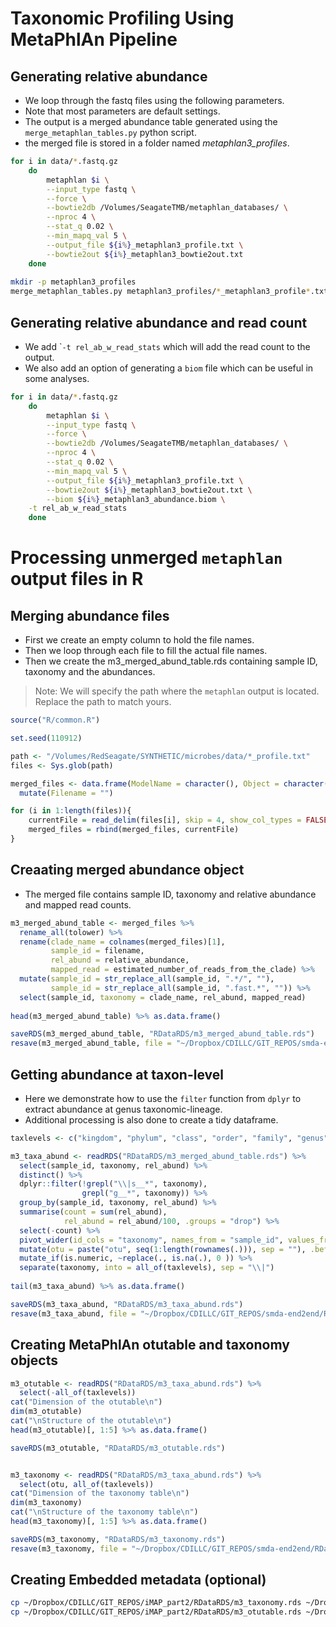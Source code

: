 <!-- # (PART) METAGENOMIC PROFILING {-} -->

# Taxonomic Profiling Using MetaPhlAn Pipeline {#metaphlan-pipeline}

## Generating relative abundance 
- We loop through the fastq files using the following parameters.
- Note that most parameters are default settings.
- The output is a merged abundance table generated using the `merge_metaphlan_tables.py` python script.
- the merged file is stored in a folder named *metaphlan3_profiles*.

```bash
for i in data/*.fastq.gz
	do 
		metaphlan $i \
		--input_type fastq \
		--force \
		--bowtie2db /Volumes/SeagateTMB/metaphlan_databases/ \
		--nproc 4 \
		--stat_q 0.02 \
		--min_mapq_val 5 \
		--output_file ${i%}_metaphlan3_profile.txt \
		--bowtie2out ${i%}_metaphlan3_bowtie2out.txt
	done
	
mkdir -p metaphlan3_profiles
merge_metaphlan_tables.py metaphlan3_profiles/*_metaphlan3_profile*.txt > metaphlan3_profiles/merged_abundance_table.txt

```

## Generating relative abundance and read count
- We add ``-t rel_ab_w_read_stats` which will add the read count to the output.
- We also add an option of generating a `biom` file which can be useful in some analyses.

```bash
for i in data/*.fastq.gz
	do 
		metaphlan $i \
		--input_type fastq \
		--force \
		--bowtie2db /Volumes/SeagateTMB/metaphlan_databases/ \
		--nproc 4 \
		--stat_q 0.02 \
		--min_mapq_val 5 \
		--output_file ${i%}_metaphlan3_profile.txt \
		--bowtie2out ${i%}_metaphlan3_bowtie2out.txt \
		--biom ${i%}_metaphlan3_abundance.biom \
    -t rel_ab_w_read_stats
	done
```

# Processing unmerged `metaphlan` output files in R
## Merging abundance files
- First we create an empty column to hold the file names.
- Then we loop through each file to fill the actual file names.
- Then we create the m3_merged_abund_table.rds containing sample ID, taxonomy and the abundances.

> Note: We will specify the path where the `metaphlan` output is located. Replace the path to match yours.

```r
source("R/common.R")

set.seed(110912)

path <- "/Volumes/RedSeagate/SYNTHETIC/microbes/data/*_profile.txt"
files <- Sys.glob(path)

merged_files <- data.frame(ModelName = character(), Object = character(), stringsAsFactors = FALSE) %>%
  mutate(Filename = "")

for (i in 1:length(files)){
    currentFile = read_delim(files[i], skip = 4, show_col_types = FALSE) %>% mutate(Filename = files[i])
    merged_files = rbind(merged_files, currentFile)
}
```

## Creaating merged abundance object
- The merged file contains sample ID, taxonomy and relative abundance and mapped read counts.

```r
m3_merged_abund_table <- merged_files %>% 
  rename_all(tolower) %>%
  rename(clade_name = colnames(merged_files)[1],
         sample_id = filename,
         rel_abund = relative_abundance, 
         mapped_read = estimated_number_of_reads_from_the_clade) %>% 
  mutate(sample_id = str_replace_all(sample_id, ".*/", ""),
         sample_id = str_replace_all(sample_id, ".fast.*", "")) %>%
  select(sample_id, taxonomy = clade_name, rel_abund, mapped_read)
    
head(m3_merged_abund_table) %>% as.data.frame()

saveRDS(m3_merged_abund_table, "RDataRDS/m3_merged_abund_table.rds")
resave(m3_merged_abund_table, file = "~/Dropbox/CDILLC/GIT_REPOS/smda-end2end/RDataRDS/saved_objects.RData")
```


## Getting abundance at taxon-level
- Here we demonstrate how to use the `filter` function from `dplyr` to extract abundance at genus taxonomic-lineage.
- Additional processing is also done to create a tidy dataframe.

```r
taxlevels <- c("kingdom", "phylum", "class", "order", "family", "genus")

m3_taxa_abund <- readRDS("RDataRDS/m3_merged_abund_table.rds") %>% 
  select(sample_id, taxonomy, rel_abund) %>% 
  distinct() %>% 
  dplyr::filter(!grepl("\\|s__*", taxonomy),
                grepl("g__*", taxonomy)) %>%
  group_by(sample_id, taxonomy, rel_abund) %>%
  summarise(count = sum(rel_abund),
            rel_abund = rel_abund/100, .groups = "drop") %>% 
  select(-count) %>% 
  pivot_wider(id_cols = "taxonomy", names_from = "sample_id", values_from = "rel_abund") %>% 
  mutate(otu = paste("otu", seq(1:length(rownames(.))), sep = ""), .before = 1) %>% 
  mutate_if(is.numeric, ~replace(., is.na(.), 0 )) %>% 
  separate(taxonomy, into = all_of(taxlevels), sep = "\\|")
  
tail(m3_taxa_abund) %>% as.data.frame()

saveRDS(m3_taxa_abund, "RDataRDS/m3_taxa_abund.rds")
resave(m3_taxa_abund, file = "~/Dropbox/CDILLC/GIT_REPOS/smda-end2end/RDataRDS/saved_objects.RData")
```


## Creating MetaPhlAn otutable and taxonomy objects
```r
m3_otutable <- readRDS("RDataRDS/m3_taxa_abund.rds") %>% 
  select(-all_of(taxlevels))
cat("Dimension of the otutable\n")
dim(m3_otutable)
cat("\nStructure of the otutable\n")
head(m3_otutable)[, 1:5] %>% as.data.frame()  

saveRDS(m3_otutable, "RDataRDS/m3_otutable.rds")


m3_taxonomy <- readRDS("RDataRDS/m3_taxa_abund.rds") %>% 
  select(otu, all_of(taxlevels))
cat("Dimension of the taxonomy table\n")
dim(m3_taxonomy)
cat("\nStructure of the taxonomy table\n")
head(m3_taxonomy)[, 1:5] %>% as.data.frame() 

saveRDS(m3_taxonomy, "RDataRDS/m3_taxonomy.rds")
resave(m3_taxonomy, file = "~/Dropbox/CDILLC/GIT_REPOS/smda-end2end/RDataRDS/saved_objects.RData")
```

## Creating Embedded metadata (optional)
```bash
cp ~/Dropbox/CDILLC/GIT_REPOS/iMAP_part2/RDataRDS/m3_taxonomy.rds ~/Dropbox/CDILLC/GIT_REPOS/iMAP_part3/RDataRDS/
cp ~/Dropbox/CDILLC/GIT_REPOS/iMAP_part2/RDataRDS/m3_otutable.rds ~/Dropbox/CDILLC/GIT_REPOS/iMAP_part3/RDataRDS/
```

